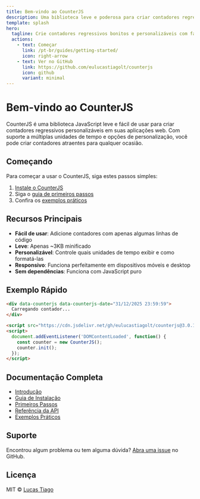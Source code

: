 ```yaml
---
title: Bem-vindo ao CounterJS
description: Uma biblioteca leve e poderosa para criar contadores regressivos em JavaScript.
template: splash
hero:
  tagline: Crie contadores regressivos bonitos e personalizáveis com facilidade
  actions:
    - text: Começar
      link: /pt-br/guides/getting-started/
      icon: right-arrow
    - text: Ver no GitHub
      link: https://github.com/eulucastiagolt/counterjs
      icon: github
      variant: minimal
---
```


# Bem-vindo ao CounterJS

CounterJS é uma biblioteca JavaScript leve e fácil de usar para criar contadores regressivos personalizáveis em suas aplicações web. Com suporte a múltiplas unidades de tempo e opções de personalização, você pode criar contadores atraentes para qualquer ocasião.

## Começando

Para começar a usar o CounterJS, siga estes passos simples:

1. [Instale o CounterJS](/pt-br/guides/installation/)
2. Siga o [guia de primeiros passos](/pt-br/guides/getting-started/)
3. Confira os [exemplos práticos](/pt-br/guides/example/)

## Recursos Principais

- **Fácil de usar**: Adicione contadores com apenas algumas linhas de código
- **Leve**: Apenas ~3KB minificado
- **Personalizável**: Controle quais unidades de tempo exibir e como formatá-las
- **Responsivo**: Funciona perfeitamente em dispositivos móveis e desktop
- **Sem dependências**: Funciona com JavaScript puro

## Exemplo Rápido

```html
<div data-counterjs data-counterjs-date="31/12/2025 23:59:59">
  Carregando contador...
</div>

<script src="https://cdn.jsdelivr.net/gh/eulucastiagolt/counterjs@3.0.1/counter.min.js"></script>
<script>
  document.addEventListener('DOMContentLoaded', function() {
    const counter = new CounterJS();
    counter.init();
  });
</script>
```

## Documentação Completa

- [Introdução](/pt-br/guides/introduction/)
- [Guia de Instalação](/pt-br/guides/installation/)
- [Primeiros Passos](/pt-br/guides/getting-started/)
- [Referência da API](/pt-br/guides/api/)
- [Exemplos Práticos](/pt-br/guides/example/)

## Suporte

Encontrou algum problema ou tem alguma dúvida? [Abra uma issue](https://github.com/eulucastiagolt/counterjs/issues) no GitHub.

## Licença

MIT © [Lucas Tiago](https://github.com/eulucastiagolt)
